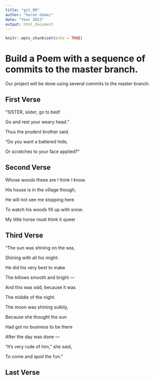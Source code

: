 ```yaml
---
title: "git_00"
author: "Karen Gomez"
date: "Year 2023"
output: html_document
---
```


```r
knitr::opts_chunk$set(echo = TRUE)
```
# Build a Poem with a sequence of commits to the master branch.
Our project will be done using several commits to the master branch.
<!-- Do not modify or change any text in "!--" bracketed areas such as this --- these are instructions to
you, if you change any of this the git program will notice it and compromise your git merging strategy !-->

## First Verse 
<!--Put the first five lines of a poem by Lewis Carrol in this section!-->
"SISTER, sister, go to bed!

Go and rest your weary head."

Thus the prudent brother said.

"Do you want a battered hide,

Or scratches to your face applied?"

## Second Verse
<!--Put the first five lines of a poem by Robert Frost here!-->
Whose woods these are I think I know.   

His house is in the village though;   

He will not see me stopping here   

To watch his woods fill up with snow.   

My little horse must think it queer

## Third Verse
<!--Put the first two verses of The Walrus and the Carpenter here!-->
"The sun was shining on the sea,

Shining with all his might:
      
He did his very best to make

The billows smooth and bright —

And this was odd, because it was
      
The middle of the night.

The moon was shining sulkily,

 Because she thought the sun
 
Had got no business to be there

After the day was done —

"It's very rude of him," she said,

To come and spoil the fun."

## Last Verse
<!--Put a short poem of your choice 8-20 lines,here!-->

